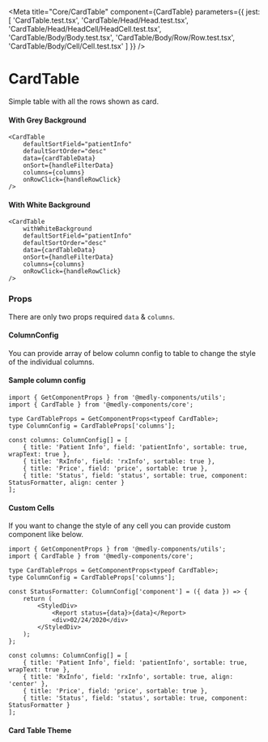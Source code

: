
<Meta
    title="Core/CardTable"
    component={CardTable}
    parameters={{
        jest: [
            'CardTable.test.tsx',
            'CardTable/Head/Head.test.tsx',
            'CardTable/Head/HeadCell/HeadCell.test.tsx',
            'CardTable/Body/Body.test.tsx',
            'CardTable/Body/Row/Row.test.tsx',
            'CardTable/Body/Cell/Cell.test.tsx'
        ]
    }}
/>

# CardTable

Simple table with all the rows shown as card.

#### With Grey Background

```tsx
<CardTable
    defaultSortField="patientInfo"
    defaultSortOrder="desc"
    data={cardTableData}
    onSort={handleFilterData}
    columns={columns}
    onRowClick={handleRowClick}
/>
```

<Preview withToolbar>
    <Story name="WithGreyBackground" decorators={[withKnobs]}>
        <WithGreyBackground />
    </Story>
</Preview>

#### With White Background

```tsx
<CardTable
    withWhiteBackground
    defaultSortField="patientInfo"
    defaultSortOrder="desc"
    data={cardTableData}
    onSort={handleFilterData}
    columns={columns}
    onRowClick={handleRowClick}
/>
```

<Preview withToolbar>
    <Story name="WithWhiteBackground" decorators={[withKnobs]}>
        <WithWhiteBackground />
    </Story>
</Preview>

### Props

There are only two props required `data` & `columns`.

<Props of={CardTable} />

#### ColumnConfig

You can provide array of below column config to table to change the style of the individual columns.

<Props of={ColumnConfigInterface} />

#### Sample column config

```tsx
import { GetComponentProps } from '@medly-components/utils';
import { CardTable } from '@medly-components/core';

type CardTableProps = GetComponentProps<typeof CardTable>;
type ColumnConfig = CardTableProps['columns'];

const columns: ColumnConfig[] = [
    { title: 'Patient Info', field: 'patientInfo', sortable: true, wrapText: true },
    { title: 'RxInfo', field: 'rxInfo', sortable: true },
    { title: 'Price', field: 'price', sortable: true },
    { title: 'Status', field: 'status', sortable: true, component: StatusFormatter, align: center }
];
```

#### Custom Cells

If you want to change the style of any cell you can provide custom component like below.

```tsx
import { GetComponentProps } from '@medly-components/utils';
import { CardTable } from '@medly-components/core';

type CardTableProps = GetComponentProps<typeof CardTable>;
type ColumnConfig = CardTableProps['columns'];

const StatusFormatter: ColumnConfig['component'] = ({ data }) => {
    return (
        <StyledDiv>
            <Report status={data}>{data}</Report>
            <div>02/24/2020</div>
        </StyledDiv>
    );
};

const columns: ColumnConfig[] = [
    { title: 'Patient Info', field: 'patientInfo', sortable: true, wrapText: true },
    { title: 'RxInfo', field: 'rxInfo', sortable: true, align: 'center' },
    { title: 'Price', field: 'price', sortable: true },
    { title: 'Status', field: 'status', sortable: true, component: StatusFormatter }
];
```

#### Card Table Theme

<Props of={Theme} />
